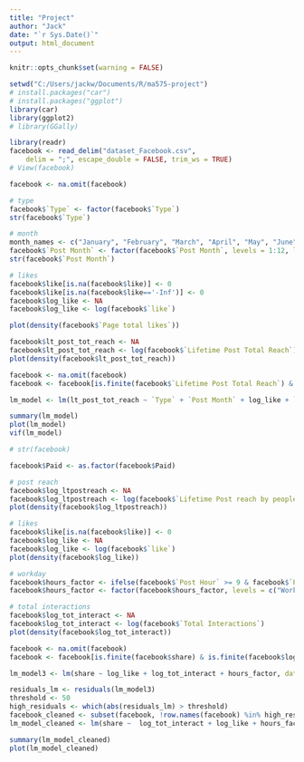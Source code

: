 ```yaml
---
title: "Project"
author: "Jack"
date: "`r Sys.Date()`"
output: html_document
---
```


```r
knitr::opts_chunk$set(warning = FALSE)
```

```r
setwd("C:/Users/jackw/Documents/R/ma575-project")
# install.packages("car")
# install.packages("ggplot")
library(car)
library(ggplot2)
# library(GGally)
```


```r
library(readr)
facebook <- read_delim("dataset_Facebook.csv", 
    delim = ";", escape_double = FALSE, trim_ws = TRUE)
# View(facebook)
```

```r
facebook <- na.omit(facebook)

# type
facebook$`Type` <- factor(facebook$`Type`)
str(facebook$`Type`)

# month
month_names <- c("January", "February", "March", "April", "May", "June", "July", "August", "September", "October", "November", "December")
facebook$`Post Month` <- factor(facebook$`Post Month`, levels = 1:12, labels = month_names)
str(facebook$`Post Month`)

# likes
facebook$like[is.na(facebook$like)] <- 0
facebook$like[is.na(facebook$like=='-Inf')] <- 0
facebook$log_like <- NA
facebook$log_like <- log(facebook$`like`)

plot(density(facebook$`Page total likes`))

facebook$lt_post_tot_reach <- NA
facebook$lt_post_tot_reach <- log(facebook$`Lifetime Post Total Reach`)
plot(density(facebook$lt_post_tot_reach))

facebook <- na.omit(facebook)
facebook <- facebook[is.finite(facebook$`Lifetime Post Total Reach`) & is.finite(facebook$log_like) & is.finite(facebook$`Page total likes`), ]

lm_model <- lm(lt_post_tot_reach ~ `Type` + `Post Month` + log_like + `Page total likes` + I(log_like^2), data = facebook)

summary(lm_model)
plot(lm_model)
vif(lm_model)
```

```r
# str(facebook)

facebook$Paid <- as.factor(facebook$Paid)

# post reach
facebook$log_ltpostreach <- NA
facebook$log_ltpostreach <- log(facebook$`Lifetime Post reach by people who like your Page`)
plot(density(facebook$log_ltpostreach))

# likes
facebook$like[is.na(facebook$like)] <- 0
facebook$log_like <- NA
facebook$log_like <- log(facebook$`like`)
plot(density(facebook$log_like))

# workday
facebook$hours_factor <- ifelse(facebook$`Post Hour` >= 9 & facebook$`Post Hour` < 17, "Work", "Non-Work")
facebook$hours_factor <- factor(facebook$hours_factor, levels = c("Work", "Non-Work"))

# total interactions
facebook$log_tot_interact <- NA
facebook$log_tot_interact <- log(facebook$`Total Interactions`)
plot(density(facebook$log_tot_interact))

facebook <- na.omit(facebook)
facebook <- facebook[is.finite(facebook$share) & is.finite(facebook$log_ltpostreach) & is.finite(facebook$log_like), ]

lm_model3 <- lm(share ~ log_like + log_tot_interact + hours_factor, data = facebook)

residuals_lm <- residuals(lm_model3)
threshold <- 50 
high_residuals <- which(abs(residuals_lm) > threshold)
facebook_cleaned <- subset(facebook, !row.names(facebook) %in% high_residuals)
lm_model_cleaned <- lm(share ~  log_tot_interact + log_like + hours_factor, data = facebook_cleaned)

summary(lm_model_cleaned)
plot(lm_model_cleaned)
```